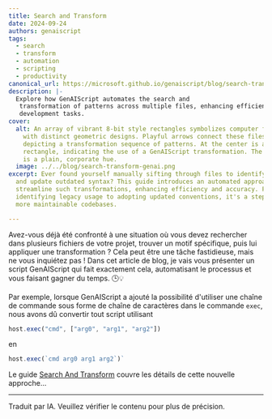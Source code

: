 ```yaml
---
title: Search and Transform
date: 2024-09-24
authors: genaiscript
tags:
  - search
  - transform
  - automation
  - scripting
  - productivity
canonical_url: https://microsoft.github.io/genaiscript/blog/search-transform-genai
description: |-
  Explore how GenAIScript automates the search and
   transformation of patterns across multiple files, enhancing efficiency in
   development tasks.
cover:
  alt: An array of vibrant 8-bit style rectangles symbolizes computer files, each
    with distinct geometric designs. Playful arrows connect these files,
    depicting a transformation sequence of patterns. At the center is a detailed
    rectangle, indicating the use of a GenAIScript transformation. The backdrop
    is a plain, corporate hue.
  image: ../../blog/search-transform-genai.png
excerpt: Ever found yourself manually sifting through files to identify patterns
  and update outdated syntax? This guide introduces an automated approach to
  streamline such transformations, enhancing efficiency and accuracy. From
  identifying legacy usage to adopting updated conventions, it's a step toward
  more maintainable codebases.

---
```



<BlogNarration />

Avez-vous déjà été confronté à une situation où vous devez rechercher dans plusieurs fichiers de votre projet, trouver un motif spécifique, puis lui appliquer une transformation ? Cela peut être une tâche fastidieuse, mais ne vous inquiétez pas ! Dans cet article de blog, je vais vous présenter un script GenAIScript qui fait exactement cela, automatisant le processus et vous faisant gagner du temps. 🕒💡

Par exemple, lorsque GenAIScript a ajouté la possibilité d'utiliser une chaîne de commande sous forme de chaîne de caractères dans
le commande `exec`, nous avons dû convertir tout script utilisant

```js
host.exec("cmd", ["arg0", "arg1", "arg2"])
```

en

```js
host.exec(`cmd arg0 arg1 arg2`)`
```

Le guide [Search And Transform](/genaiscript/guides/search-and-transform) couvre les détails de cette nouvelle approche...

<hr />

Traduit par IA. Veuillez vérifier le contenu pour plus de précision.
